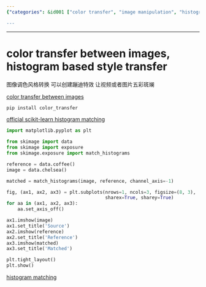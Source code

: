 ```yaml
---
{"categories": &id001 ["color transfer", "image manipulation", "histogram-based style transfer", "video effects", "picture enhancement", "Python code", "image color matching"], "category": "Image Processing", "date": "2023-12-22 23:52:59", "description": "This text explains a method for color transfer between images, specifically using histogram-based style transfer to create vibrant effects in videos or pictures. It provides installation instructions and example Python code for image color matching using histogram matching.", "tags": *id001, "title": "color transfer between images, histogram based style transfer"}

---
```


------

# color transfer between images, histogram based style transfer

图像调色风格转换 可以创建蹦迪特效 让视频或者图片五彩斑斓

[color transfer between images](https://github.com/jrosebr1/color_transfer)

```bash
pip install color_transfer
```

[official scikit-learn histogram matching](https://scikit-image.org/docs/dev/auto_examples/color_exposure/plot_histogram_matching.html)

```python
import matplotlib.pyplot as plt

from skimage import data
from skimage import exposure
from skimage.exposure import match_histograms

reference = data.coffee()
image = data.chelsea()

matched = match_histograms(image, reference, channel_axis=-1)

fig, (ax1, ax2, ax3) = plt.subplots(nrows=1, ncols=3, figsize=(8, 3),
                                    sharex=True, sharey=True)
for aa in (ax1, ax2, ax3):
    aa.set_axis_off()

ax1.imshow(image)
ax1.set_title('Source')
ax2.imshow(reference)
ax2.set_title('Reference')
ax3.imshow(matched)
ax3.set_title('Matched')

plt.tight_layout()
plt.show()
```

[histogram matching](https://pyimagesearch.com/2021/02/08/histogram-matching-with-opencv-scikit-image-and-python/)

